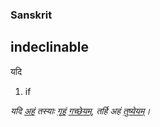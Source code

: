 ===Sanskrit===
==indeclinable==

यदि
# if
''यदि [[अहम्|अहं]] तस्याः [[गृह|गृहं]] [[गम्|गच्छेयम्]], तर्हि अहं [[तुष्|तुष्येयम्]]।''